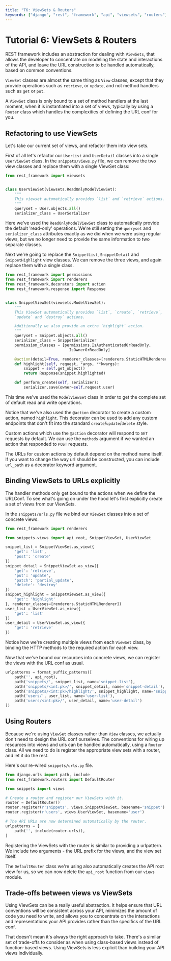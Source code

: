 ```yaml
---
title: "T6: ViewSets & Routers"
keywords: ["django", "rest", "framework", "api", "viewsets", "routers"]
---
```


# Tutorial 6: ViewSets & Routers

REST framework includes an abstraction for dealing with `ViewSets`, that allows the developer to concentrate on modeling the state and interactions of the API, and leave the URL construction to be handled automatically, based on common conventions.

`ViewSet` classes are almost the same thing as `View` classes, except that they provide operations such as `retrieve`, or `update`, and not method handlers such as `get` or `put`.

A `ViewSet` class is only bound to a set of method handlers at the last moment, when it is instantiated into a set of views, typically by using a `Router` class which handles the complexities of defining the URL conf for you.

## Refactoring to use ViewSets

Let's take our current set of views, and refactor them into view sets.

First of all let's refactor our `UserList` and `UserDetail` classes into a single `UserViewSet` class. In the `snippets/views.py` file, we can remove the two view classes and replace them with a single ViewSet class:

```python
from rest_framework import viewsets


class UserViewSet(viewsets.ReadOnlyModelViewSet):
    """
    This viewset automatically provides `list` and `retrieve` actions.
    """
    queryset = User.objects.all()
    serializer_class = UserSerializer
```

Here we've used the `ReadOnlyModelViewSet` class to automatically provide the default 'read-only' operations.  We're still setting the `queryset` and `serializer_class` attributes exactly as we did when we were using regular views, but we no longer need to provide the same information to two separate classes.

Next we're going to replace the `SnippetList`, `SnippetDetail` and `SnippetHighlight` view classes.  We can remove the three views, and again replace them with a single class.

```python
from rest_framework import permissions
from rest_framework import renderers
from rest_framework.decorators import action
from rest_framework.response import Response


class SnippetViewSet(viewsets.ModelViewSet):
    """
    This ViewSet automatically provides `list`, `create`, `retrieve`,
    `update` and `destroy` actions.

    Additionally we also provide an extra `highlight` action.
    """
    queryset = Snippet.objects.all()
    serializer_class = SnippetSerializer
    permission_classes = [permissions.IsAuthenticatedOrReadOnly,
                            IsOwnerOrReadOnly]

    @action(detail=True, renderer_classes=[renderers.StaticHTMLRenderer])
    def highlight(self, request, *args, **kwargs):
        snippet = self.get_object()
        return Response(snippet.highlighted)

    def perform_create(self, serializer):
        serializer.save(owner=self.request.user)
```

This time we've used the `ModelViewSet` class in order to get the complete set of default read and write operations.

Notice that we've also used the `@action` decorator to create a custom action, named `highlight`.  This decorator can be used to add any custom endpoints that don't fit into the standard `create`/`update`/`delete` style.

Custom actions which use the `@action` decorator will respond to `GET` requests by default.  We can use the `methods` argument if we wanted an action that responded to `POST` requests.

The URLs for custom actions by default depend on the method name itself. If you want to change the way url should be constructed, you can include `url_path` as a decorator keyword argument.

## Binding ViewSets to URLs explicitly

The handler methods only get bound to the actions when we define the URLConf.
To see what's going on under the hood let's first explicitly create a set of views from our ViewSets.

In the `snippets/urls.py` file we bind our `ViewSet` classes into a set of concrete views.

```python
from rest_framework import renderers

from snippets.views import api_root, SnippetViewSet, UserViewSet

snippet_list = SnippetViewSet.as_view({
    'get': 'list',
    'post': 'create'
})
snippet_detail = SnippetViewSet.as_view({
    'get': 'retrieve',
    'put': 'update',
    'patch': 'partial_update',
    'delete': 'destroy'
})
snippet_highlight = SnippetViewSet.as_view({
    'get': 'highlight'
}, renderer_classes=[renderers.StaticHTMLRenderer])
user_list = UserViewSet.as_view({
    'get': 'list'
})
user_detail = UserViewSet.as_view({
    'get': 'retrieve'
})
```

Notice how we're creating multiple views from each `ViewSet` class, by binding the HTTP methods to the required action for each view.

Now that we've bound our resources into concrete views, we can register the views with the URL conf as usual.

```python
urlpatterns = format_suffix_patterns([
    path('', api_root),
    path('snippets/', snippet_list, name='snippet-list'),
    path('snippets/<int:pk>/', snippet_detail, name='snippet-detail'),
    path('snippets/<int:pk>/highlight/', snippet_highlight, name='snippet-highlight'),
    path('users/', user_list, name='user-list'),
    path('users/<int:pk>/', user_detail, name='user-detail')
])
```

## Using Routers

Because we're using `ViewSet` classes rather than `View` classes, we actually don't need to design the URL conf ourselves.  The conventions for wiring up resources into views and urls can be handled automatically, using a `Router` class.  All we need to do is register the appropriate view sets with a router, and let it do the rest.

Here's our re-wired `snippets/urls.py` file.

```python
from django.urls import path, include
from rest_framework.routers import DefaultRouter

from snippets import views

# Create a router and register our ViewSets with it.
router = DefaultRouter()
router.register(r'snippets', views.SnippetViewSet, basename='snippet')
router.register(r'users', views.UserViewSet, basename='user')

# The API URLs are now determined automatically by the router.
urlpatterns = [
    path('', include(router.urls)),
]
```

Registering the ViewSets with the router is similar to providing a urlpattern.  We include two arguments - the URL prefix for the views, and the view set itself.

The `DefaultRouter` class we're using also automatically creates the API root view for us, so we can now delete the `api_root` function from our `views` module.

## Trade-offs between views vs ViewSets

Using ViewSets can be a really useful abstraction.  It helps ensure that URL conventions will be consistent across your API, minimizes the amount of code you need to write, and allows you to concentrate on the interactions and representations your API provides rather than the specifics of the URL conf.

That doesn't mean it's always the right approach to take. There's a similar set of trade-offs to consider as when using class-based views instead of function-based views. Using ViewSets is less explicit than building your API views individually.
